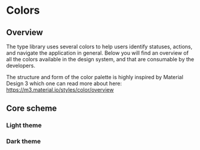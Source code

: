 
<Meta title="Foundations/Colors" />

# Colors

## Overview

The type library uses several colors to help users identify statuses, actions, and navigate the application in general.
Below you will find an overview of all the colors available in the design system, and that are consumable by the developers.

The structure and form of the color palette is highly inspired by Material Design 3 which one can read more about here: https://m3.material.io/styles/color/overview

<GlobalStyle />

## Core scheme

### Light theme

<ColorPalette>
  <ColorItem title="Primary" subtitle="Primary accent colors" colors={theme.color.light.primary} />
  <ColorItem title="Secondary" subtitle="Secondary accent color"s colors={theme.color.light.secondary} />
  <ColorItem title="Tertiary" subtitle="Tertiary accent colors" colors={theme.color.light.tertiary} />
  <ColorItem title="Error" subtitle="Semantic error colors" colors={theme.color.light.error} />
  <ColorItem title="Background" subtitle="Colors for backgrounds or high emphasis text and icons" colors={theme.color.light.background} />
  <ColorItem title="Surface" subtitle="Colors for surfaces or high emphasis text and icons" colors={{base: theme.color.light.surface.base, on: theme.color.light.surface.on}} />
  <ColorItem title="Surface variant" subtitle="Colors for surfaces or medium emphasis text and icons" colors={theme.color.light.surface.variant} />
  <ColorItem title="Surface inverse" subtitle="Inverse surface color for high emphasis content" colors={theme.color.light.surface.inverse} />
  <ColorItem title="Outline" subtitle="Color for component outlines" colors={theme.color.light.outline} />
</ColorPalette>

### Dark theme

<ColorPalette>
  <ColorItem title="Primary" subtitle="Primary accent colors" colors={theme.color.dark.primary} />
  <ColorItem title="Secondary" subtitle="Secondary accent color"s colors={theme.color.dark.secondary} />
  <ColorItem title="Tertiary" subtitle="Tertiary accent colors" colors={theme.color.dark.tertiary} />
  <ColorItem title="Error" subtitle="Semantic error colors" colors={theme.color.dark.error} />
  <ColorItem title="Background" subtitle="Colors for backgrounds or high emphasis text and icons" colors={theme.color.dark.background} />
  <ColorItem title="Surface" subtitle="Colors for surfaces or high emphasis text and icons" colors={{base: theme.color.dark.surface.base, on: theme.color.dark.surface.on}} />
  <ColorItem title="Surface variant" subtitle="Colors for surfaces or medium emphasis text and icons" colors={theme.color.dark.surface.variant} />
  <ColorItem title="Surface inverse" subtitle="Inverse surface color for high emphasis content" colors={theme.color.dark.surface.inverse} />
  <ColorItem title="Outline" subtitle="Color for component outlines" colors={theme.color.dark.outline} />
</ColorPalette>

